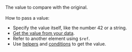 The value to compare with the original.<br/><br/>How to pass a value:

- Specify the value itself, like the number 42 or a string.
- [Get the value from your data](/docs/template-builder/operations/work-with-data).
- Refer to another element using `$ref`.
- Use [helpers](/docs/template-builder/reference/helpers) and [conditions](/docs/template-builder/reference/conditions) to get the value.